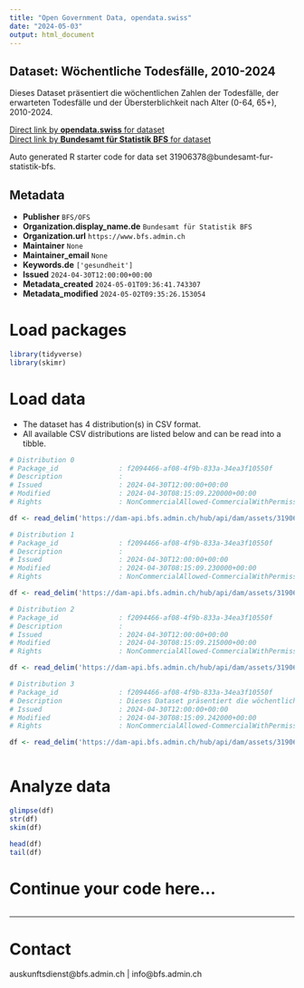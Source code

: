 ```yaml
---
title: "Open Government Data, opendata.swiss"
date: "2024-05-03"
output: html_document
---
```


## Dataset: Wöchentliche Todesfälle, 2010-2024

Dieses Dataset präsentiert die wöchentlichen Zahlen der Todesfälle, der erwarteten Todesfälle und der Übersterblichkeit nach Alter (0-64, 65+), 2010-2024.

[Direct link by **opendata.swiss** for dataset](https://opendata.swiss/de/dataset/wochentliche-todesfalle-2010-20241)<br>
[Direct link by **Bundesamt für Statistik BFS** for dataset](https://www.bfs.admin.ch/asset/de/ts-d-14.03.04.03-wr)

Auto generated R starter code for data set 31906378@bundesamt-fur-statistik-bfs.

## Metadata

- **Publisher** `BFS/OFS`
- **Organization.display_name.de** `Bundesamt für Statistik BFS`
- **Organization.url** `https://www.bfs.admin.ch`
- **Maintainer** `None`
- **Maintainer_email** `None`
- **Keywords.de** `['gesundheit']`
- **Issued** `2024-04-30T12:00:00+00:00`
- **Metadata_created** `2024-05-01T09:36:41.743307`
- **Metadata_modified** `2024-05-02T09:35:26.153054`


# Load packages

```r

library(tidyverse)
library(skimr)

```

# Load data

-   The dataset has 4 distribution(s) in CSV format.
-   All available CSV distributions are listed below and can be read into a tibble.

```r

# Distribution 0
# Package_id               : f2094466-af08-4f9b-833a-34ea3f10550f
# Description              : 
# Issued                   : 2024-04-30T12:00:00+00:00
# Modified                 : 2024-04-30T08:15:09.220000+00:00
# Rights                   : NonCommercialAllowed-CommercialWithPermission-ReferenceRequired

df <- read_delim('https://dam-api.bfs.admin.ch/hub/api/dam/assets/31906393/master')

# Distribution 1
# Package_id               : f2094466-af08-4f9b-833a-34ea3f10550f
# Description              : 
# Issued                   : 2024-04-30T12:00:00+00:00
# Modified                 : 2024-04-30T08:15:09.230000+00:00
# Rights                   : NonCommercialAllowed-CommercialWithPermission-ReferenceRequired

df <- read_delim('https://dam-api.bfs.admin.ch/hub/api/dam/assets/31906408/master')

# Distribution 2
# Package_id               : f2094466-af08-4f9b-833a-34ea3f10550f
# Description              : 
# Issued                   : 2024-04-30T12:00:00+00:00
# Modified                 : 2024-04-30T08:15:09.215000+00:00
# Rights                   : NonCommercialAllowed-CommercialWithPermission-ReferenceRequired

df <- read_delim('https://dam-api.bfs.admin.ch/hub/api/dam/assets/31906404/master')

# Distribution 3
# Package_id               : f2094466-af08-4f9b-833a-34ea3f10550f
# Description              : Dieses Dataset präsentiert die wöchentlichen Zahlen der Todesfälle, der erwarteten Todesfälle und der Übersterblichkeit nach Alter (0-64, 65+), 2010-2024.
# Issued                   : 2024-04-30T12:00:00+00:00
# Modified                 : 2024-04-30T08:15:09.242000+00:00
# Rights                   : NonCommercialAllowed-CommercialWithPermission-ReferenceRequired

df <- read_delim('https://dam-api.bfs.admin.ch/hub/api/dam/assets/31906398/master')



```

# Analyze data

```r

glimpse(df)
str(df)
skim(df)

head(df)
tail(df)

```

# Continue your code here...

```r

```

------------------------------------------------------------------------

# Contact

auskunftsdienst@bfs.admin.ch | info@bfs.admin.ch
